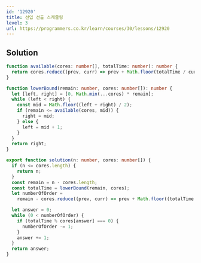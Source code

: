 ```yaml
---
id: '12920'
title: 선입 선출 스케줄링
level: 3
url: https://programmers.co.kr/learn/courses/30/lessons/12920
---
```


## Solution

```typescript filename="solution.ts" copy
function available(cores: number[], totalTime: number): number {
  return cores.reduce((prev, curr) => prev + Math.floor(totalTime / curr), 0);
}

function lowerBound(remain: number, cores: number[]): number {
  let [left, right] = [0, Math.min(...cores) * remain];
  while (left < right) {
    const mid = Math.floor((left + right) / 2);
    if (remain <= available(cores, mid)) {
      right = mid;
    } else {
      left = mid + 1;
    }
  }
  return right;
}

export function solution(n: number, cores: number[]) {
  if (n <= cores.length) {
    return n;
  }
  const remain = n - cores.length;
  const totalTime = lowerBound(remain, cores);
  let numberOfOrder =
    remain - cores.reduce((prev, curr) => prev + Math.floor((totalTime - 1) / curr), 0);

  let answer = 0;
  while (0 < numberOfOrder) {
    if (totalTime % cores[answer] === 0) {
      numberOfOrder -= 1;
    }
    answer += 1;
  }
  return answer;
}
```
